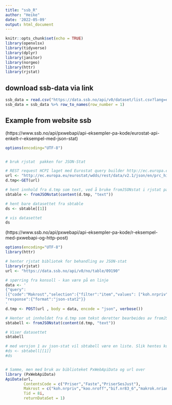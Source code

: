 ---
title: "ssb_R"
author: "Heike"
date: '2022-05-09'
output: html_document
---

```{r setup, include=FALSE}
knitr::opts_chunk$set(echo = TRUE)
library(openxlsx)
library(tidyverse)
library(dplyr)
library(janitor)
library(norgeo)
library(httr)
library(rjstat)

```

## download ssb-data via link

```{r}
ssb_data = read.csv("https://data.ssb.no/api/v0/dataset/list.csv?lang=en")
ssb_data = ssb_data %>% row_to_names(row_number = 1)
```

## Example from website ssb 

(https://www.ssb.no/api/pxwebapi/api-eksempler-pa-kode/eurostat-api-enkelt-r-eksempel-med-json-stat)

```{r, echo=FALSE}
options(encoding="UTF-8")


# bruk rjstat  pakken for JSON-Stat

# REST request HCPI laget med Eurostat query builder http://ec.europa.eu/eurostat/web/json-and-unicode-web-services  
url <- "http://ec.europa.eu/eurostat/wdds/rest/data/v2.1/json/en/prc_hicp_mv12r?precision=1&geo=DK&geo=NO&geo=SE&geo=DE&geo=UK&sinceTimePeriod=2012M01&coicop=CP00&unit=RCH_MV12MAVR"
d.tmp<-GET(url)

# hent innhold fra d.tmp som text, ved å bruke fromJSONstat i rjstat pakken 
sbtable <- fromJSONstat(content(d.tmp, "text"))

# hent bare datasettet fra sbtable
ds <- sbtable[[1]]

# vis datasettet
ds

```

(https://www.ssb.no/api/pxwebapi/api-eksempler-pa-kode/r-eksempel-med-pxwebapi-og-http-post)

```{r}
options(encoding="UTF-8")
library(httr)

# henter rjstat bibliotek for behandling av JSON-stat
library(rjstat)
url <- "https://data.ssb.no/api/v0/no/table/09190"

# spørring fra konsoll - kan være på en linje
data <- '
{"query":
[{"code":"Makrost","selection":{"filter":"item","values": ["koh.nrpriv","koo.nroff","bif.nr83_6","makrok.nrianv","eks.nrtot","imp.nrtot","bnpb.nr23_9","bnpb.nr23_9fn","bnpb.nr23oljsj"]}},{"code":"ContentsCode","selection":{"filter":"item","values":["Priser","Faste","PriserSesJust"]}},{"code":"Tid","selection":{"filter":"top","values":["8"]}}],
"response":{"format":"json-stat2"}}
'
d.tmp <- POST(url , body = data, encode = "json", verbose())

# Henter ut innholdet fra d.tmp som tekst deretter bearbeides av fromJSONstat
sbtabell <- fromJSONstat(content(d.tmp, "text"))

# Viser datasettet
sbtabell

# med versjon 1 av json-stat vil sbtabell være en liste. Slik hentes kun datasettet fra sbtabell
#ds <- sbtabell[[1]]
#ds


# Samme, men med bruk av biblioteket PxWebApiData og url over
library (PxWebApiData)
ApiData(url, 
        ContentsCode = c("Priser","Faste","PriserSesJust"), 
        Makrost = c("koh.nrpriv","koo.nroff","bif.nr83_6","makrok.nrianv","eks.nrtot","imp.nrtot","bnpb.nr23_9","bnpb.nr23_9fn","bnpb.nr23oljsj"),
        Tid = 8i,
        returnDataSet = 1)
```

